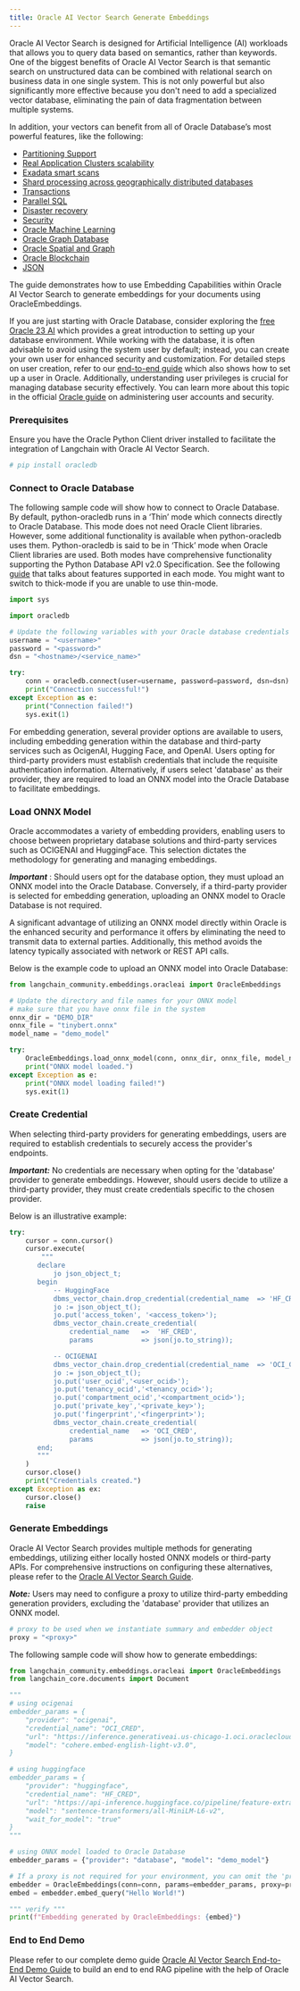 ```yaml
---
title: Oracle AI Vector Search Generate Embeddings
---
```


Oracle AI Vector Search is designed for Artificial Intelligence (AI) workloads that allows you to query data based on semantics, rather than keywords.
One of the biggest benefits of Oracle AI Vector Search is that semantic search on unstructured data can be combined with relational search on business data in one single system.
This is not only powerful but also significantly more effective because you don't need to add a specialized vector database, eliminating the pain of data fragmentation between multiple systems.

In addition, your vectors can benefit from all of Oracle Database’s most powerful features, like the following:

* [Partitioning Support](https://www.oracle.com/database/technologies/partitioning.html)
* [Real Application Clusters scalability](https://www.oracle.com/database/real-application-clusters/)
* [Exadata smart scans](https://www.oracle.com/database/technologies/exadata/software/smartscan/)
* [Shard processing across geographically distributed databases](https://www.oracle.com/database/distributed-database/)
* [Transactions](https://docs.oracle.com/en/database/oracle/oracle-database/23/cncpt/transactions.html)
* [Parallel SQL](https://docs.oracle.com/en/database/oracle/oracle-database/21/vldbg/parallel-exec-intro.html#GUID-D28717E4-0F77-44F5-BB4E-234C31D4E4BA)
* [Disaster recovery](https://www.oracle.com/database/data-guard/)
* [Security](https://www.oracle.com/security/database-security/)
* [Oracle Machine Learning](https://www.oracle.com/artificial-intelligence/database-machine-learning/)
* [Oracle Graph Database](https://www.oracle.com/database/integrated-graph-database/)
* [Oracle Spatial and Graph](https://www.oracle.com/database/spatial/)
* [Oracle Blockchain](https://docs.oracle.com/en/database/oracle/oracle-database/23/arpls/dbms_blockchain_table.html#GUID-B469E277-978E-4378-A8C1-26D3FF96C9A6)
* [JSON](https://docs.oracle.com/en/database/oracle/oracle-database/23/adjsn/json-in-oracle-database.html)

The guide demonstrates how to use Embedding Capabilities within Oracle AI Vector Search to generate embeddings for your documents using OracleEmbeddings.

If you are just starting with Oracle Database, consider exploring the [free Oracle 23 AI](https://www.oracle.com/database/free/#resources) which provides a great introduction to setting up your database environment. While working with the database, it is often advisable to avoid using the system user by default; instead, you can create your own user for enhanced security and customization. For detailed steps on user creation, refer to our [end-to-end guide](https://github.com/langchain-ai/langchain/blob/master/cookbook/oracleai_demo.ipynb) which also shows how to set up a user in Oracle. Additionally, understanding user privileges is crucial for managing database security effectively. You can learn more about this topic in the official [Oracle guide](https://docs.oracle.com/en/database/oracle/oracle-database/19/admqs/administering-user-accounts-and-security.html#GUID-36B21D72-1BBB-46C9-A0C9-F0D2A8591B8D) on administering user accounts and security.

### Prerequisites

Ensure you have the Oracle Python Client driver installed to facilitate the integration of Langchain with Oracle AI Vector Search.

```python
# pip install oracledb
```

### Connect to Oracle Database

The following sample code will show how to connect to Oracle Database. By default, python-oracledb runs in a ‘Thin’ mode which connects directly to Oracle Database. This mode does not need Oracle Client libraries. However, some additional functionality is available when python-oracledb uses them. Python-oracledb is said to be in ‘Thick’ mode when Oracle Client libraries are used. Both modes have comprehensive functionality supporting the Python Database API v2.0 Specification. See the following [guide](https://python-oracledb.readthedocs.io/en/latest/user_guide/appendix_a.html#featuresummary) that talks about features supported in each mode. You might want to switch to thick-mode if you are unable to use thin-mode.

```python
import sys

import oracledb

# Update the following variables with your Oracle database credentials and connection details
username = "<username>"
password = "<password>"
dsn = "<hostname>/<service_name>"

try:
    conn = oracledb.connect(user=username, password=password, dsn=dsn)
    print("Connection successful!")
except Exception as e:
    print("Connection failed!")
    sys.exit(1)
```

For embedding generation, several provider options are available to users, including embedding generation within the database and third-party services such as OcigenAI, Hugging Face, and OpenAI. Users opting for third-party providers must establish credentials that include the requisite authentication information. Alternatively, if users select 'database' as their provider, they are required to load an ONNX model into the Oracle Database to facilitate embeddings.

### Load ONNX Model

Oracle accommodates a variety of embedding providers, enabling users to choose between proprietary database solutions and third-party services such as OCIGENAI and HuggingFace. This selection dictates the methodology for generating and managing embeddings.

***Important*** : Should users opt for the database option, they must upload an ONNX model into the Oracle Database. Conversely, if a third-party provider is selected for embedding generation, uploading an ONNX model to Oracle Database is not required.

A significant advantage of utilizing an ONNX model directly within Oracle is the enhanced security and performance it offers by eliminating the need to transmit data to external parties. Additionally, this method avoids the latency typically associated with network or REST API calls.

Below is the example code to upload an ONNX model into Oracle Database:

```python
from langchain_community.embeddings.oracleai import OracleEmbeddings

# Update the directory and file names for your ONNX model
# make sure that you have onnx file in the system
onnx_dir = "DEMO_DIR"
onnx_file = "tinybert.onnx"
model_name = "demo_model"

try:
    OracleEmbeddings.load_onnx_model(conn, onnx_dir, onnx_file, model_name)
    print("ONNX model loaded.")
except Exception as e:
    print("ONNX model loading failed!")
    sys.exit(1)
```

### Create Credential

When selecting third-party providers for generating embeddings, users are required to establish credentials to securely access the provider's endpoints.

***Important:*** No credentials are necessary when opting for the 'database' provider to generate embeddings. However, should users decide to utilize a third-party provider, they must create credentials specific to the chosen provider.

Below is an illustrative example:

```python
try:
    cursor = conn.cursor()
    cursor.execute(
        """
       declare
           jo json_object_t;
       begin
           -- HuggingFace
           dbms_vector_chain.drop_credential(credential_name  => 'HF_CRED');
           jo := json_object_t();
           jo.put('access_token', '<access_token>');
           dbms_vector_chain.create_credential(
               credential_name   =>  'HF_CRED',
               params            => json(jo.to_string));

           -- OCIGENAI
           dbms_vector_chain.drop_credential(credential_name  => 'OCI_CRED');
           jo := json_object_t();
           jo.put('user_ocid','<user_ocid>');
           jo.put('tenancy_ocid','<tenancy_ocid>');
           jo.put('compartment_ocid','<compartment_ocid>');
           jo.put('private_key','<private_key>');
           jo.put('fingerprint','<fingerprint>');
           dbms_vector_chain.create_credential(
               credential_name   => 'OCI_CRED',
               params            => json(jo.to_string));
       end;
       """
    )
    cursor.close()
    print("Credentials created.")
except Exception as ex:
    cursor.close()
    raise
```

### Generate Embeddings

Oracle AI Vector Search provides multiple methods for generating embeddings, utilizing either locally hosted ONNX models or third-party APIs. For comprehensive instructions on configuring these alternatives, please refer to the [Oracle AI Vector Search Guide](https://docs.oracle.com/en/database/oracle/oracle-database/23/arpls/dbms_vector_chain1.html#GUID-C6439E94-4E86-4ECD-954E-4B73D53579DE).

***Note:*** Users may need to configure a proxy to utilize third-party embedding generation providers, excluding the 'database' provider that utilizes an ONNX model.

```python
# proxy to be used when we instantiate summary and embedder object
proxy = "<proxy>"
```

The following sample code will show how to generate embeddings:

```python
from langchain_community.embeddings.oracleai import OracleEmbeddings
from langchain_core.documents import Document

"""
# using ocigenai
embedder_params = {
    "provider": "ocigenai",
    "credential_name": "OCI_CRED",
    "url": "https://inference.generativeai.us-chicago-1.oci.oraclecloud.com/20231130/actions/embedText",
    "model": "cohere.embed-english-light-v3.0",
}

# using huggingface
embedder_params = {
    "provider": "huggingface",
    "credential_name": "HF_CRED",
    "url": "https://api-inference.huggingface.co/pipeline/feature-extraction/",
    "model": "sentence-transformers/all-MiniLM-L6-v2",
    "wait_for_model": "true"
}
"""

# using ONNX model loaded to Oracle Database
embedder_params = {"provider": "database", "model": "demo_model"}

# If a proxy is not required for your environment, you can omit the 'proxy' parameter below
embedder = OracleEmbeddings(conn=conn, params=embedder_params, proxy=proxy)
embed = embedder.embed_query("Hello World!")

""" verify """
print(f"Embedding generated by OracleEmbeddings: {embed}")
```

### End to End Demo

Please refer to our complete demo guide [Oracle AI Vector Search End-to-End Demo Guide](https://github.com/langchain-ai/langchain/tree/master/cookbook/oracleai_demo.ipynb) to build an end to end RAG pipeline with the help of Oracle AI Vector Search.

